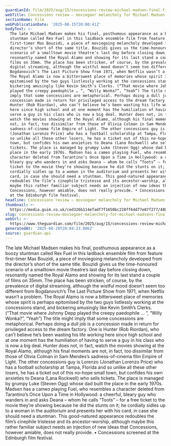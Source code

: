 ```yaml
---
guardianId: film/2025/aug/15/concessions-review-michael-madsen-final-film
webTitle: Concessions review – moviegoer melancholy for Michael Madsen’s final film
sectionName: Film
webPublicationDate: '2025-08-15T20:00:41Z'
bodyText: >-
  The late Michael Madsen makes his final, posthumous appearance as a boozy
  stuntman called Rex Fuel in this laidback ensemble film from feature
  first-timer Mas Bouzidi, a piece of moviegoing melancholy developed from the
  director’s short of the same title. Bouzidi gives us the time-honoured
  scenario of a smalltown movie theatre’s last day before closing down,
  resonantly named the Royal Alamo and showing for its last stand a couple of
  films on 35mm. The place has been stricken, of course, by the prevalence of
  digital streaming, although the wistful mood doesn’t seem too different from
  Bogdanovich’s The Last Picture Show from 1971, when Netflix wasn’t a problem.
  The Royal Alamo is now a bittersweet place of memories whose spirit is perhaps
  epitomised by the two guys listlessly working at the concessions stand, and
  bickering amusingly like Kevin Smith’s Clerks. (“That movie where Johnny Depp
  played the creepy paedophile … ”, “Willy Wonka?”, “Yeah”) The title might
  imply that some concessions are metaphorical. Perhaps doing a dull job is a
  concession made in return for privileged access to the dream factory. One is
  Hunter (Rob Riordan), who can’t believe he’s been wasting his life working
  here since high school and at one moment has the humiliation of having to
  serve a guy in his class who is now a big deal. Hunter does not, in fact,
  watch the movies showing at the Royal Alamo, although his final moments are
  not, in fact, too dissimilar from those of Olivia Colman in Sam Mendes’s
  sadness-of-cinema film Empire of Light. The other concessions guy is Lorenzo
  (Jonathan Lorenzo Price) who has a football scholarship at Tampa, Florida and
  so unlike all these other losers, he has a ticket out of this no-hope small
  town, but confides his own anxieties to Deana (Lana Rockwell) who sells
  tickets. The place is managed by grumpy Luke (Steven Ogg) whose dad built the
  place in the early 1970s. Madsen has a cameo playing Fuel, who resembles a
  character deleted from Tarantino’s Once Upon a Time in Hollywood: a cheerful,
  bleary guy who wanders in and asks Deana – whom he calls “Toots” – for a free
  ticket to the movie they’re showing because he did the stunts on it; he
  cordially sidles up to a woman in the auditorium and presents her with his
  card, in case she should need a stuntman. This good-natured appearance
  redoubles the film’s cinephile tristesse and its ancestor-worship, although
  maybe this rather familiar subject needs an injection of new ideas that
  Concessions, however amiable, does not really provide. • Concessions screened
  at the Edinburgh film festival.
headline: Concessions review – moviegoer melancholy for Michael Madsen’s final film
thumbnail: >-
  https://media.guim.co.uk/ced326b114efadf7f1650bc228ff64d77e87f277/480_0_1360_1089/500.jpg
slug: concessions-review-moviegoer-melancholy-for-michael-madsens-final-film
webUrl: >-
  https://www.theguardian.com/film/2025/aug/15/concessions-review-michael-madsen-final-film
generatedAt: '2025-08-28T20:04:23.806Z'
source: guardian-api
---
```

The late Michael Madsen makes his final, posthumous appearance as a boozy stuntman called Rex Fuel in this laidback ensemble film from feature first-timer Mas Bouzidi, a piece of moviegoing melancholy developed from the director’s short of the same title. Bouzidi gives us the time-honoured scenario of a smalltown movie theatre’s last day before closing down, resonantly named the Royal Alamo and showing for its last stand a couple of films on 35mm. The place has been stricken, of course, by the prevalence of digital streaming, although the wistful mood doesn’t seem too different from Bogdanovich’s The Last Picture Show from 1971, when Netflix wasn’t a problem. The Royal Alamo is now a bittersweet place of memories whose spirit is perhaps epitomised by the two guys listlessly working at the concessions stand, and bickering amusingly like Kevin Smith’s Clerks. (“That movie where Johnny Depp played the creepy paedophile … ”, “Willy Wonka?”, “Yeah”) The title might imply that some concessions are metaphorical. Perhaps doing a dull job is a concession made in return for privileged access to the dream factory. One is Hunter (Rob Riordan), who can’t believe he’s been wasting his life working here since high school and at one moment has the humiliation of having to serve a guy in his class who is now a big deal. Hunter does not, in fact, watch the movies showing at the Royal Alamo, although his final moments are not, in fact, too dissimilar from those of Olivia Colman in Sam Mendes’s sadness-of-cinema film Empire of Light. The other concessions guy is Lorenzo (Jonathan Lorenzo Price) who has a football scholarship at Tampa, Florida and so unlike all these other losers, he has a ticket out of this no-hope small town, but confides his own anxieties to Deana (Lana Rockwell) who sells tickets. The place is managed by grumpy Luke (Steven Ogg) whose dad built the place in the early 1970s. Madsen has a cameo playing Fuel, who resembles a character deleted from Tarantino’s Once Upon a Time in Hollywood: a cheerful, bleary guy who wanders in and asks Deana – whom he calls “Toots” – for a free ticket to the movie they’re showing because he did the stunts on it; he cordially sidles up to a woman in the auditorium and presents her with his card, in case she should need a stuntman. This good-natured appearance redoubles the film’s cinephile tristesse and its ancestor-worship, although maybe this rather familiar subject needs an injection of new ideas that Concessions, however amiable, does not really provide. • Concessions screened at the Edinburgh film festival.
